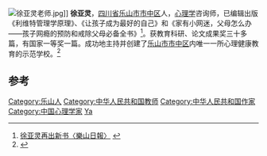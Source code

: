 {{expand|time=2011-07-17}}
[[File:徐亚灵老师.jpg|right]]]]
'''徐亚灵'''，[[四川省|四川省]][[乐山市|乐山市]][[市中区_(乐山市)|市中区]]人，[[心理学|心理学]]咨询师，已编辑出版《利维特管理学原理》、《让孩子成为最好的自己》和《家有小网迷，父母怎么办——孩子网瘾的预防和戒除父母必备全书》<ref>[http://lsrb.newssc.org/html/2011-07/10/content_1321184.htm 徐亚灵再出新书〈樂山日報〉] {{webarchive|url=https://web.archive.org/web/20160305072746/http://lsrb.newssc.org/html/2011-07/10/content_1321184.htm |date=2016-03-05 }}</ref>。获教育科研、论文成果奖三十多篇，有国家一等奖一篇。成功地主持并创建了[[乐山市|乐山市]][[市中区_(乐山市)|市中区]]内唯一一所心理健康教育的示范学校。<ref>{{cite web |language=中文 |url=http://www.lssdqzx.com/Article/jxfd/jzbd/200912/431.html |title=乐山七中教师徐亚灵简介 |access-date=2011-07-15 |archive-url=https://web.archive.org/web/20160304132423/http://www.lssdqzx.com/Article/jxfd/jzbd/200912/431.html |archive-date=2016-03-04 |dead-url=yes }}</ref>

==参考==
<references/>

{{normdaten}}
{{DEFAULTSORT:Xu yalin}}
[[Category:乐山人|Category:乐山人]]
[[Category:中华人民共和国教师|Category:中华人民共和国教师]]
[[Category:中华人民共和国作家|Category:中华人民共和国作家]]
[[Category:中国心理学家|Category:中国心理学家]]
[[Category:徐姓|Ya]]
{{中国作家小作品}}